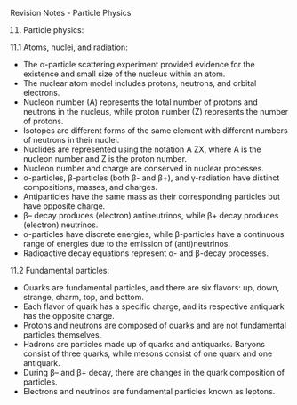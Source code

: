 ﻿Revision Notes - Particle Physics

11. Particle physics:

11\.1 Atoms, nuclei, and radiation:

- The α-particle scattering experiment provided evidence for the existence and small size of the nucleus within an atom.
- The nuclear atom model includes protons, neutrons, and orbital electrons.
- Nucleon number (A) represents the total number of protons and neutrons in the nucleus, while proton number (Z) represents the number of protons.
- Isotopes are different forms of the same element with different numbers of neutrons in their nuclei.
- Nuclides are represented using the notation A ZX, where A is the nucleon number and Z is the proton number.
- Nucleon number and charge are conserved in nuclear processes.
- α-particles, β-particles (both β- and β+), and γ-radiation have distinct compositions, masses, and charges.
- Antiparticles have the same mass as their corresponding particles but have opposite charge.
- β– decay produces (electron) antineutrinos, while β+ decay produces (electron) neutrinos.
- α-particles have discrete energies, while β-particles have a continuous range of energies due to the emission of (anti)neutrinos.
- Radioactive decay equations represent α- and β-decay processes.

11\.2 Fundamental particles:

- Quarks are fundamental particles, and there are six flavors: up, down, strange, charm, top, and bottom.
- Each flavor of quark has a specific charge, and its respective antiquark has the opposite charge.
- Protons and neutrons are composed of quarks and are not fundamental particles themselves.
- Hadrons are particles made up of quarks and antiquarks. Baryons consist of three quarks, while mesons consist of one quark and one antiquark.
- During β– and β+ decay, there are changes in the quark composition of particles.
- Electrons and neutrinos are fundamental particles known as leptons.

